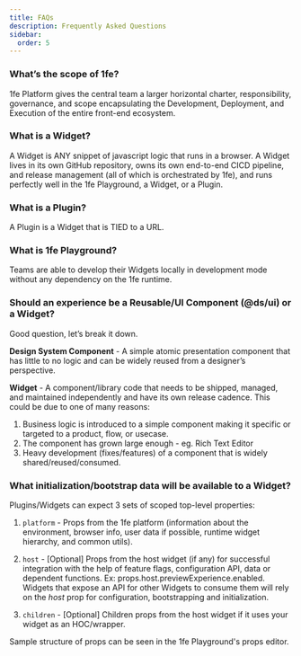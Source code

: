 ```yaml
---
title: FAQs
description: Frequently Asked Questions
sidebar:
  order: 5
---
```



### What’s the scope of 1fe?

1fe Platform gives the central team a larger horizontal charter, responsibility, governance, and scope encapsulating the Development, Deployment, and Execution of the entire front-end ecosystem.

### What is a Widget?

A Widget is ANY snippet of javascript logic that runs in a browser. A Widget lives in its own GitHub repository, owns its own end-to-end CICD pipeline, and release management (all of which is orchestrated by 1fe), and runs perfectly well in the 1fe Playground, a Widget, or a Plugin.

### What is a Plugin?

A Plugin is a Widget that is TIED to a URL.

### What is 1fe Playground?

Teams are able to develop their Widgets locally in development mode without any dependency on the 1fe runtime.

### Should an experience be a Reusable/UI Component (@ds/ui) or a Widget?

Good question, let’s break it down.

**Design System Component** - A simple atomic presentation component that has little to no logic and can be widely reused from a designer’s perspective.

**Widget** - A component/library code that needs to be shipped, managed, and maintained independently and have its own release cadence. This could be due to one of many reasons:

1. Business logic is introduced to a simple component making it specific or targeted to a product, flow, or usecase.
2. The component has grown large enough - eg. Rich Text Editor
3. Heavy development (fixes/features) of a component that is widely shared/reused/consumed.

### What initialization/bootstrap data will be available to a Widget?

Plugins/Widgets can expect 3 sets of scoped top-level properties:

1. `platform` - Props from the 1fe platform (information about the environment, browser info, user data if possible, runtime widget hierarchy, and common utils).

2. `host` - [Optional] Props from the host widget (if any) for successful integration with the help of feature flags, configuration API, data or dependent functions. Ex: props.host.previewExperience.enabled. Widgets that expose an API for other Widgets to consume them will rely on the _host_ prop for configuration, bootstrapping and initialization.

3. `children` - [Optional] Children props from the host widget if it uses your widget as an HOC/wrapper.

Sample structure of props can be seen in the 1fe Playground's props editor.
